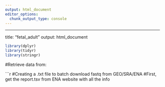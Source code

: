 ```yaml
---
output: html_document
editor_options: 
  chunk_output_type: console
---
```

---
title: "fetal_adult"
output: html_document


```r
library(dplyr)
library(tidyr)
library(stringr)
```

#Retrieve data from:


```r

#Creating a .txt file to batch download fastq from GEO/SRA/ENA
#First, get the report.tsv from ENA website with all the info